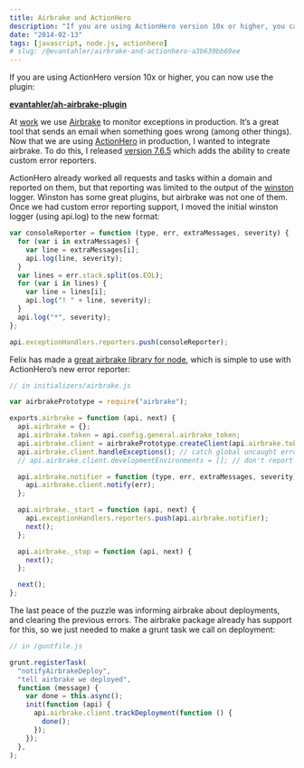 ```yaml
---
title: Airbrake and ActionHero
description: "If you are using ActionHero version 10x or higher, you can now use the plugin:"
date: "2014-02-13"
tags: [javascript, node.js, actionhero]
# slug: /@evantahler/airbrake-and-actionhero-a3b639bb69ee
---
```


If you are using ActionHero version 10x or higher, you can now use the plugin:

[**evantahler/ah-airbrake-plugin**](https://github.com/evantahler/ah-airbrake-plugin)

At [work](http://www.taskrabbit.com) we use [Airbrake](http://airbrake.io) to monitor exceptions in production. It’s a great tool that sends an email when something goes wrong (among other things). Now that we are using [ActionHero](http://www.actionherojs.com) in production, I wanted to integrate airbrake. To do this, I released [version 7.6.5](https://github.com/evantahler/actionhero/releases/tag/v7.6.5) which adds the ability to create custom error reporters.

ActionHero already worked all requests and tasks within a domain and reported on them, but that reporting was limited to the output of the [winston](https://github.com/flatiron/winston) logger. Winston has some great plugins, but airbrake was not one of them. Once we had custom error reporting support, I moved the initial winston logger (using api.log) to the new format:

```js
var consoleReporter = function (type, err, extraMessages, severity) {
  for (var i in extraMessages) {
    var line = extraMessages[i];
    api.log(line, severity);
  }
  var lines = err.stack.split(os.EOL);
  for (var i in lines) {
    var line = lines[i];
    api.log("! " + line, severity);
  }
  api.log("*", severity);
};

api.exceptionHandlers.reporters.push(consoleReporter);
```

Felix has made a [great airbrake library for node](https://github.com/felixge/node-airbrake), which is simple to use with ActionHero’s new error reporter:

```js
// in initializers/airbrake.js

var airbrakePrototype = require("airbrake");

exports.airbrake = function (api, next) {
  api.airbrake = {};
  api.airbrake.token = api.config.general.airbrake_token;
  api.airbrake.client = airbrakePrototype.createClient(api.airbrake.token);
  api.airbrake.client.handleExceptions(); // catch global uncaught errors
  // api.airbrake.client.developmentEnvironments = []; // don't report in various NODE_ENVs

  api.airbrake.notifier = function (type, err, extraMessages, severity) {
    api.airbrake.client.notify(err);
  };

  api.airbrake._start = function (api, next) {
    api.exceptionHandlers.reporters.push(api.airbrake.notifier);
    next();
  };

  api.airbrake._stop = function (api, next) {
    next();
  };

  next();
};
```

The last peace of the puzzle was informing airbrake about deployments, and clearing the previous errors. The airbrake package already has support for this, so we just needed to make a grunt task we call on deployment:

```js
// in /guntfile.js

grunt.registerTask(
  "notifyAirbrakeDeploy",
  "tell airbrake we deployed",
  function (message) {
    var done = this.async();
    init(function (api) {
      api.airbrake.client.trackDeployment(function () {
        done();
      });
    });
  },
);
```
